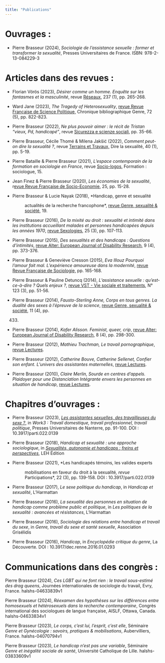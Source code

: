 ```yaml
---
title: "Publications"
---
```


# **Ouvrages :**

-   Pierre Brasseur (2024), *Sociologie de l'assistance sexuelle :
    former et transformer la sexualité*, Presses Universitaires de
    France. ISBN: 978-2-13-084229-3

# **Articles dans des revues :**

-   Florian Vörös (2023), *Désirer comme un homme. Enquête sur les
    fantasmes et la masculinité*, revue
    [Réseaux](https://doi.org/10.3917/res.237.0265), 237 (1), pp.
    265-268.

-   Ward Jane (2023), *The Tragedy of Heterosexuality*, [revue Revue
    Française de Science
    Politique,](https://doi.org/10.3917/rfsp.725.0822) Chronique
    bibliographique Genre, 72 (5), pp. 822-823.

-   Pierre Brasseur (2022), *Ne plus pouvoir aimer : le récit de Tristan
    "vieux, Pd, handicapé"*, revue [Sicurezza e scienze
    sociali](https://doi.org/10.3280/siss2021-003003), pp. 35-66.

-   Pierre Brasseur, Cécile Thomé & Milena Jakšić (2022), *Comment
    peut-on dire la sexualité ?*, revue [Terrains et
    Travaux,](https://doi.org/10.3917/tt.040.0005) Dire la sexualité, 40
    (1), pp. 5-19.

-   Pierre Bataille & Pierre Brasseur (2021), *L’espace contemporain de
    la formation en sociologie en France*, revue
    [Socio-logos](https://doi.org/10.4000/socio-logos.5203), Formation :
    sociologue, 15.

-   Jean Finez & Pierre Brasseur (2020), *Les économies de la
    sexualité*, r[evue Revue Française de
    Socio-Economie](https://doi.org/10.3917/rfse.025.0015), 25, pp.
    15-28.

-   

    Pierre Brasseur & Lucie Nayak (2018), \*Handicap, genre et sexualité

    :   actualités de la recherche francophone\*, [revue Genre,
        sexualité & société](https://doi.org/10.4000/gss.4362), 19.

-   Pierre Brasseur (2016), *De la mixité au droit : sexualité et
    intimité dans les institutions accueillant malades et personnes
    handicapées depuis les années 1970*, [revue
    Sexologies](https://doi.org/10.1016/j.sexol.2016.05.006), 25 (3),
    pp. 107-113.

-   Pierre Brasseur (2015), *Des sexualités et des handicaps : Questions
    d’intimités*, [revue Alter: European Journal of Disability
    Research](https://doi.org/10.1016/j.alter.2015.07.003), 9 (4), pp.
    373-376.

-   Pierre Brasseur & Geneviève Cresson (2015), *Eva Illouz Pourquoi
    l’amour fait mal. L’expérience amoureuse dans la modernité*, [revue
    Revue Française de
    Sociologie,](https://doi.org/10.3917/rfs.561.0165) pp. 165-168.

-   Pierre Brasseur & Pauline Detuncq (2014), *L’assistance sexuelle :
    qu’est-ce-à-dire ? Quels enjeux ?*, [revue VST - Vie sociale et
    traitements](https://doi.org/10.3917/vst.123.0051), N° 123 (3), pp.
    51-56.

-   Pierre Brasseur (2014), *Fausto-Sterling Anne, Corps en tous genres.
    La dualité des sexes à l’épreuve de la science*, [revue Genre,
    sexualité & société](https://doi.org/10.4000/gss.3184), 11 (4), pp.
    433.

-   Pierre Brasseur (2014), *Kafer Alisson. Feminist, queer, crip*,
    [revue Alter: European Journal of Disability
    Research](https://doi.org/10.1016/j.alter.2014.09.008), 8 (4), pp.
    298-300.

-   Pierre Brasseur (2012), *Mathieu Trachman, Le travail
    pornographique*, [revue
    Lectures](https://doi.org/10.4000/lectures.11591).

-   Pierre Brasseur (2012), *Catherine Bouve, Catherine Sellenet,
    Confier son enfant. L’univers des assistantes maternelles*, [revue
    Lectures](https://doi.org/10.4000/lectures.7343).

-   Pierre Brasseur (2010), *Claire Merlin, Sourde en centres d'appels.
    Plaidoyer pour une Distanciation Intégrante envers les personnes en
    situation de handicap*, [revue
    Lectures](https://doi.org/10.4000/lectures.1325).

# **Chapitres d'ouvrages :**

-   Pierre Brasseur (2023), [*Les assistantes sexuelles, des
    travailleuses du sexe ?*,](publications/2023brasseurwork3) in *Work3
    : Travail domestique, travail professionnel, travail politique*,
    Presses Universitaires de Nanterre, pp. 91-100. DOI :
    10.3917/parti.022.0139

-   Pierre Brasseur (2018), *Handicap et sexualité : une approche
    sociologique*, in [*Sexualités, autonomie et handicaps : freins et
    perspectives*](Sexualités,%20autonomie%20et%20handicaps%20:%20freins%20et%20perspectives),
    LEH Édition

-   

    Pierre Brasseur (2021), \*Les handicapés témoins, les valides experts

    :   mobilisations en faveur du droit à la sexualité*, revue*
        Participations\*, 22 (3), pp. 139-158. DOI :
        10.3917/parti.022.0139

-   Pierre Brasseur (2017), *Le sexe politique du handicap*, in
    *Handicap et sexualité*, L’Harmattan

-   Pierre Brasseur (2016), *La sexualité des personnes en situation de
    handicap comme problème public et politique*, in *Les politiques de
    la sexualité : avancées et résistances*, L’Harmattan

-   Pierre Brasseur (2016), *Sociologie des relations entre handicap et
    travail du sexe*, in *Genre, travail du sexe et santé sexuelle*,
    Association Grisélidis

-   Pierre Brasseur (2016), *Handicap*, in *Encyclopédie critique du
    genre*, La Découverte. DOI : 10.3917/dec.renne.2016.01.0293

# **Communications dans des congrès :**

Pierre Brasseur (2024), *Ces LGBT qui ne font rien : le travail
sous-estimé des drag queens*, Journées internationales de sociologie du
travail, Evry, France. halshs-04633839v1

Pierre Brasseur (2024), *Réexamen des hypothèses sur les différences
entre homosexuels et hétérosexuels dans la recherche contemporaine*,
Congrès international des sociologues de langue française, AISLF,
Ottawa, Canada. halshs-04633834v1

Pierre Brasseur (2023), *Le corps, c’est lui, l’esprit, c’est elle*,
Séminaire *Genre et Gynécologie : savoirs, pratiques & mobilisations*,
Aubervilliers, France. halshs-04070794v1

Pierre Brasseur (2023), *Le handicap n’est pas une variable*, Séminaire
*Genre et inégalité sociale de santé*, Université Catholique de Lille.
halshs-03833609v1
